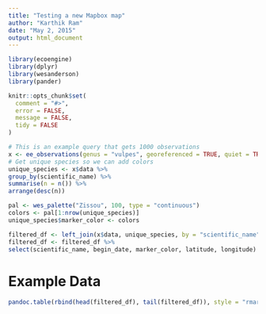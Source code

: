 ```yaml
---
title: "Testing a new Mapbox map"
author: "Karthik Ram"
date: "May 2, 2015"
output: html_document
---
```


```r
library(ecoengine)
library(dplyr)
library(wesanderson)
library(pander)
```

```r
knitr::opts_chunk$set(
  comment = "#>",
  error = FALSE,
  message = FALSE,
  tidy = FALSE
)
```

```r
# This is an example query that gets 1000 observations
x <- ee_observations(genus = "vulpes", georeferenced = TRUE, quiet = TRUE, progress = FALSE)
# Get unique species so we can add colors
unique_species <- x$data %>% 
group_by(scientific_name) %>% 
summarise(n = n()) %>% 
arrange(desc(n))

pal <- wes_palette("Zissou", 100, type = "continuous")
colors <- pal[1:nrow(unique_species)]
unique_species$marker_color <- colors

filtered_df <- left_join(x$data, unique_species, by = "scientific_name")
filtered_df <- filtered_df %>% 
select(scientific_name, begin_date, marker_color, latitude, longitude)
```

# Example Data

```r
pandoc.table(rbind(head(filtered_df), tail(filtered_df)), style = "rmarkdown", split.tables = Inf)
```

